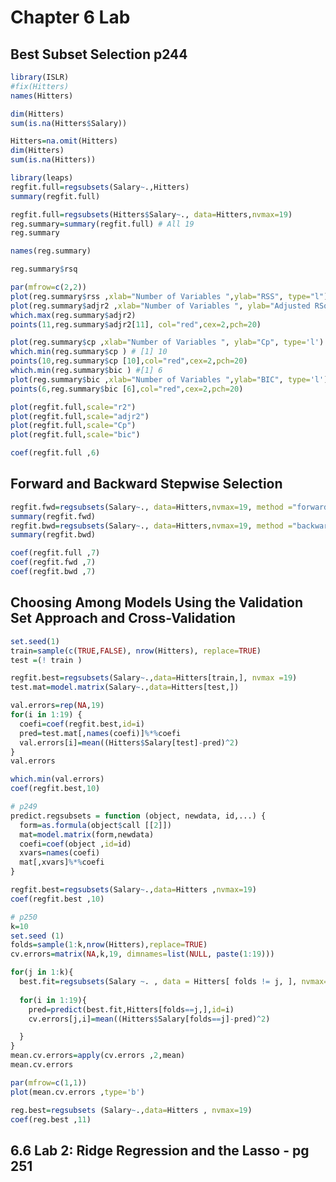 # Chapter 6 Lab

## Best Subset Selection p244

```r
library(ISLR)
#fix(Hitters)
names(Hitters)
```

```r
dim(Hitters)
sum(is.na(Hitters$Salary))
```
```r
Hitters=na.omit(Hitters)
dim(Hitters)
sum(is.na(Hitters))
```

```r
library(leaps)
regfit.full=regsubsets(Salary~.,Hitters)
summary(regfit.full)
```
```r
regfit.full=regsubsets(Hitters$Salary~., data=Hitters,nvmax=19)
reg.summary=summary(regfit.full) # All 19
reg.summary
```
```r
names(reg.summary)

```

```r
reg.summary$rsq
```

```r
par(mfrow=c(2,2))
plot(reg.summary$rss ,xlab="Number of Variables ",ylab="RSS", type="l")
plot(reg.summary$adjr2 ,xlab="Number of Variables ", ylab="Adjusted RSq",type="l")
which.max(reg.summary$adjr2)
points(11,reg.summary$adjr2[11], col="red",cex=2,pch=20)
```


```r
plot(reg.summary$cp ,xlab="Number of Variables ", ylab="Cp", type='l')
which.min(reg.summary$cp ) # [1] 10
points(10,reg.summary$cp [10],col="red",cex=2,pch=20)
which.min(reg.summary$bic ) #[1] 6
plot(reg.summary$bic ,xlab="Number of Variables ",ylab="BIC", type='l')
points(6,reg.summary$bic [6],col="red",cex=2,pch=20)
```

```r
plot(regfit.full,scale="r2")
plot(regfit.full,scale="adjr2")
plot(regfit.full,scale="Cp")
plot(regfit.full,scale="bic")
```

```r
coef(regfit.full ,6)
```

## Forward and Backward Stepwise Selection

```r
regfit.fwd=regsubsets(Salary~., data=Hitters,nvmax=19, method ="forward")
summary(regfit.fwd)
regfit.bwd=regsubsets(Salary~., data=Hitters,nvmax=19, method ="backward")
summary(regfit.bwd)
```

```r
coef(regfit.full ,7)
coef(regfit.fwd ,7)
coef(regfit.bwd ,7)
```

## Choosing Among Models Using the Validation Set Approach and Cross-Validation

```r
set.seed(1)
train=sample(c(TRUE,FALSE), nrow(Hitters), replace=TRUE)
test =(! train )
```

```r
regfit.best=regsubsets(Salary~.,data=Hitters[train,], nvmax =19)
test.mat=model.matrix(Salary~.,data=Hitters[test,])
```

```r
val.errors=rep(NA,19)
for(i in 1:19) {
  coefi=coef(regfit.best,id=i)
  pred=test.mat[,names(coefi)]%*%coefi
  val.errors[i]=mean((Hitters$Salary[test]-pred)^2) 
}
val.errors
```

```r
which.min(val.errors)
coef(regfit.best,10)
```

```r
# p249
predict.regsubsets = function (object, newdata, id,...) {
  form=as.formula(object$call [[2]])
  mat=model.matrix(form,newdata)
  coefi=coef(object ,id=id)
  xvars=names(coefi)
  mat[,xvars]%*%coefi
}
```

```r
regfit.best=regsubsets(Salary~.,data=Hitters ,nvmax=19)
coef(regfit.best ,10)
```
```r
# p250
k=10
set.seed (1)
folds=sample(1:k,nrow(Hitters),replace=TRUE)
cv.errors=matrix(NA,k,19, dimnames=list(NULL, paste(1:19)))
```

```r
for(j in 1:k){
  best.fit=regsubsets(Salary ~. , data = Hitters[ folds != j, ], nvmax=19) 
  
  for(i in 1:19){                    
    pred=predict(best.fit,Hitters[folds==j,],id=i) 
    cv.errors[j,i]=mean((Hitters$Salary[folds==j]-pred)^2)

  }
}
mean.cv.errors=apply(cv.errors ,2,mean)
mean.cv.errors
```
```r
par(mfrow=c(1,1))
plot(mean.cv.errors ,type='b')
```

```r
reg.best=regsubsets (Salary~.,data=Hitters , nvmax=19)
coef(reg.best ,11)
```


## 6.6 Lab 2: Ridge Regression and the Lasso - pg 251 ####
